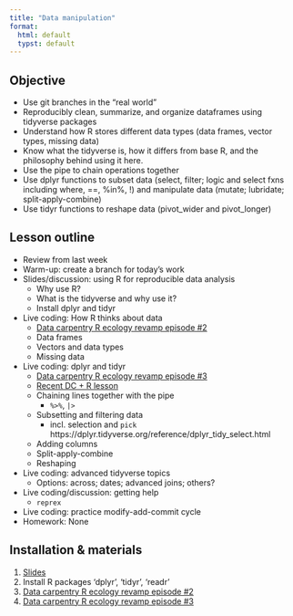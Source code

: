 ```yaml
---
title: "Data manipulation"
format: 
  html: default
  typst: default
---
```


## Objective

-   Use git branches in the "real world"
-   Reproducibly clean, summarize, and organize dataframes using tidyverse packages
-   Understand how R stores different data types (data frames, vector types, missing data)
-   Know what the tidyverse is, how it differs from base R, and the philosophy behind using it here.
-   Use the pipe to chain operations together
-   Use dplyr functions to subset data (select, filter; logic and select fxns including where, ==, %in%, !) and manipulate data (mutate; lubridate; split-apply-combine)
-   Use tidyr functions to reshape data (pivot_wider and pivot_longer)

## Lesson outline

-   Review from last week
-   Warm-up: create a branch for today's work
-   Slides/discussion: using R for reproducible data analysis
    -   Why use R?
    -   What is the tidyverse and why use it?
    -   Install dplyr and tidyr
-   Live coding: How R thinks about data
    -   [Data carpentry R ecology revamp episode #2](https://www.michaelc-m.com/Rewrite-R-ecology-lesson/02-how-r-thinks-about-data)
    -   Data frames
    -   Vectors and data types
    -   Missing data
-   Live coding: dplyr and tidyr
    -   [Data carpentry R ecology revamp episode #3](https://www.michaelc-m.com/Rewrite-R-ecology-lesson/03-working-with-data)
    -   [Recent DC + R lesson](https://datacarpentry.org/R-ecology-lesson/03-dplyr.html)
    -   Chaining lines together with the pipe
        -   `%>%`, `|>`
    -   Subsetting and filtering data
        -   incl. selection and `pick` https://dplyr.tidyverse.org/reference/dplyr_tidy_select.html
    -   Adding columns
    -   Split-apply-combine
    -   Reshaping
-   Live coding: advanced tidyverse topics
    -   Options: across; dates; advanced joins; others?
-   Live coding/discussion: getting help
    -   `reprex`
-   Live coding: practice modify-add-commit cycle
-   Homework: None

## Installation & materials

1.  [Slides](https://docs.google.com/presentation/d/1YoVpsCq6MWv6TYiBil79b4X_qGRUiviYmjZPBEz7WqE/edit#slide=id.p)
2.  Install R packages 'dplyr', 'tidyr', 'readr'
3.  [Data carpentry R ecology revamp episode #2](https://www.michaelc-m.com/Rewrite-R-ecology-lesson/02-how-r-thinks-about-data)
4.  [Data carpentry R ecology revamp episode #3](https://www.michaelc-m.com/Rewrite-R-ecology-lesson/03-working-with-data)

<!-- ## Notes from before -->

<!-- ### Modifications -->

<!-- -   Explain data.frames and types of vectors, but skip over exercises on coercion and factors -->

<!-- -   Clarify difference between `==` and `%in%`, including that no warning or error given for `==` that induces vector recycling -->

<!-- -   End with saving script and doing an add-commit-push cycle to sync local repository with GitHub repository -->

<!-- ### Teaching notes -->

<!-- -   Have students install each package separately rather than as the tidyverse---can be important to know which functions come from which packages -->

<!-- ### Homework -->

<!-- None -->

<!-- ------------------------------------------------------------------------ -->

<!-- Thoughts on things to add... -->

<!-- -   create a consistent set of data files to share with everyone -->

<!-- -   consider using the main-and-forks repo structure to give folks practice updating from upstream? -->

<!-- -   share [this cheatsheet](https://raw.githubusercontent.com/rstudio/cheatsheets/main/data-transformation.pdf) -->
